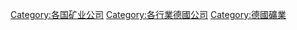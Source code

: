 [[Category:各国矿业公司|Category:各国矿业公司]]
[[Category:各行業德國公司|Category:各行業德國公司]]
[[Category:德國礦業|Category:德國礦業]]